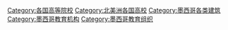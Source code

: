 
[[Category:各国高等院校|Category:各国高等院校]]
[[Category:北美洲各国高校|Category:北美洲各国高校]]
[[Category:墨西哥各类建筑|Category:墨西哥各类建筑]]
[[Category:墨西哥教育机构|Category:墨西哥教育机构]]
[[Category:墨西哥教育组织|Category:墨西哥教育组织]]